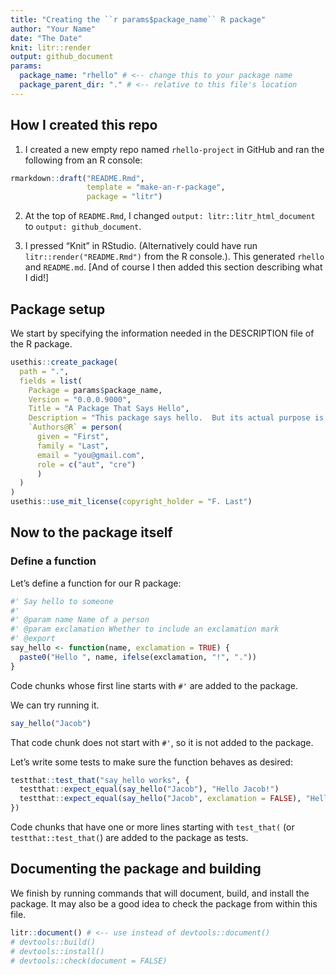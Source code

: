 ```yaml
---
title: "Creating the ``r params$package_name`` R package"
author: "Your Name"
date: "The Date"
knit: litr::render
output: github_document
params:
  package_name: "rhello" # <-- change this to your package name
  package_parent_dir: "." # <-- relative to this file's location
---
```


## How I created this repo

1. I created a new empty repo named `rhello-project` in GitHub and ran the following from an R console:

```r
rmarkdown::draft("README.Rmd",
                 template = "make-an-r-package",
                 package = "litr")
```

2. At the top of `README.Rmd`, I changed `output: litr::litr_html_document` to `output: github_document`.

3. I pressed "Knit" in RStudio. (Alternatively could have run `litr::render("README.Rmd")` from the R console.). This generated `rhello` and `README.md`.  [And of course I then added this section describing what I did!]

## Package setup

We start by specifying the information needed in the DESCRIPTION file of the R package.

```r
usethis::create_package(
  path = ".",
  fields = list(
    Package = params$package_name,
    Version = "0.0.0.9000",
    Title = "A Package That Says Hello",
    Description = "This package says hello.  But its actual purpose is to show how an R package can be completely coded in a single R markdown file.",
    `Authors@R` = person(
      given = "First",
      family = "Last",
      email = "you@gmail.com",
      role = c("aut", "cre")
      )
  )
)
usethis::use_mit_license(copyright_holder = "F. Last")
```

## Now to the package itself

### Define a function

Let's define a function for our R package:

```r
#' Say hello to someone
#' 
#' @param name Name of a person
#' @param exclamation Whether to include an exclamation mark
#' @export 
say_hello <- function(name, exclamation = TRUE) {
  paste0("Hello ", name, ifelse(exclamation, "!", "."))
}
```

Code chunks whose first line starts with `#'` are added to the package.

We can try running it.

```r
say_hello("Jacob")
```

That code chunk does not start with `#'`, so it is not added to the package.

Let's write some tests to make sure the function behaves as desired:

```r
testthat::test_that("say_hello works", {
  testthat::expect_equal(say_hello("Jacob"), "Hello Jacob!")
  testthat::expect_equal(say_hello("Jacob", exclamation = FALSE), "Hello Jacob.")
})
```

Code chunks that have one or more lines starting with `test_that(` (or `testthat::test_that(`) are added to the package as tests.

## Documenting the package and building

We finish by running commands that will document, build, and install the package.  It may also be a good idea to check the package from within this file.

```r
litr::document() # <-- use instead of devtools::document()
# devtools::build()
# devtools::install()
# devtools::check(document = FALSE)
```


